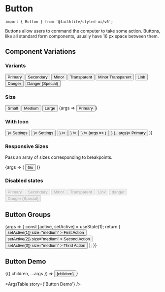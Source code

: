 

<Meta title="Components/Button" component={Button} argTypes={commonArgTypes} />

# Button

`import { Button } from '@faithlife/styled-ui/v6';`

Buttons allow users to command the computer to take some action. Buttons, like all standard form components, usually have 16 px space between them.

## Component Variations

### Variants

<ButtonDemo>
	<Button variant="primary" size="medium">
		Primary
	</Button>
	<Button variant="secondary" size="medium">
		Secondary
	</Button>
	<Button variant="minor" size="medium">
		Minor
	</Button>
	<Button variant="transparent" size="medium">
		Transparent
	</Button>
	<Button variant="minorTransparent" size="medium">
		Minor Transparent
	</Button>
	<Button variant="link" size="medium">
		Link
	</Button>
	<Button variant="danger" size="medium">
		Danger
	</Button>
	<Button variant="dangerSpecial" size="medium">
		Danger (Special)
	</Button>
</ButtonDemo>

### Size

<ButtonDemo>
	<Button variant="primary" size="small">
		Small
	</Button>
	<Button variant="primary" size="medium">
		Medium
	</Button>
	<Button variant="primary" size="large">
		Large
	</Button>
</ButtonDemo>

<Canvas>
	<Story
		name="Variants and Size"
		args={{ variant: 'primary', size: 'medium' }}
		argTypes={{ ...resetArgTypes, ...commonArgTypes }}
	>
		{args => <Button {...args}>Primary</Button>}
	</Story>
</Canvas>

### With Icon

<ButtonDemo>
	<Button variant="primary" size="large" icon={<GearIcon />}>
		Settings
	</Button>
	<Button variant="primary" size="small" icon={<GearIcon />}>
		Settings
	</Button>
	<Button variant="primary" size="small" icon={<GearIcon />} />
	<Button variant="transparent" size="small" icon={<GearIcon />} />
	<Button variant="minorTransparent" size="small" icon={<GearIcon />} />
</ButtonDemo>

<Canvas>
	<Story
		name="With Icon"
		args={{ variant: 'primary', size: 'medium' }}
		argTypes={{ ...resetArgTypes, ...commonArgTypes }}
	>
		{args => (
			<Button icon={<GearIcon />} {...args}>
				Primary
			</Button>
		)}
	</Story>
</Canvas>

### Responsive Sizes

Pass an array of sizes corresponding to breakpoints.

<Canvas>
	<Story
		name="Responsive Sizes"
		args={{ size: ['large', 'medium'] }}
		argTypes={{
			...resetArgTypes,
			size: {
				control: {
					type: 'array',
					separator: ',',
				},
			},
		}}
	>
		{args => (
			<Button variant="primary" {...args}>
				Go
			</Button>
		)}
	</Story>
</Canvas>

### Disabled states

<ButtonDemo>
	<Button variant="primary" size="medium" disabled>
		Primary
	</Button>
	<Button variant="secondary" size="medium" disabled>
		Secondary
	</Button>
	<Button variant="minor" size="medium" disabled>
		Minor
	</Button>
	<Button variant="transparent" size="medium" disabled>
		Transparent
	</Button>
	<Button variant="link" size="medium" disabled>
		Link
	</Button>
	<Button variant="danger" size="medium" disabled>
		danger
	</Button>
	<Button variant="dangerSpecial" size="medium" disabled>
		Danger (Special)
	</Button>
</ButtonDemo>

## Button Groups

<Canvas>
	<Story name="Button Groups">
		{args => {
			const [active, setActive] = useState(1);
			return (
				<ButtonDemo>
					<SegmentedButtonGroup {...args}>
						<Button
							variant="transparent"
							active={active === 1}
							onClick={() => setActive(1)}
							size="medium"
						>
							First Action
						</Button>
						<Button
							variant="transparent"
							active={active === 2}
							onClick={() => setActive(2)}
							size="medium"
						>
							Second Action
						</Button>
						<Button
							variant="transparent"
							active={active === 3}
							onClick={() => setActive(3)}
							size="medium"
						>
							Thrid Action
						</Button>
					</SegmentedButtonGroup>
				</ButtonDemo>
			);
		}}
	</Story>
</Canvas>

## Button Demo

<Canvas>
	<Story
		name="Button Demo"
		args={{ variant: 'primary', size: 'medium', children: 'Button' }}
		argTypes={{
			...commonArgTypes,
			...getStyledSystemArgTypes(buttonStyleProps),
		}}
	>
		{({ children, ...args }) => <Button {...args}>{children}</Button>}
	</Story>
</Canvas>

<ArgsTable story={'Button Demo'} />
